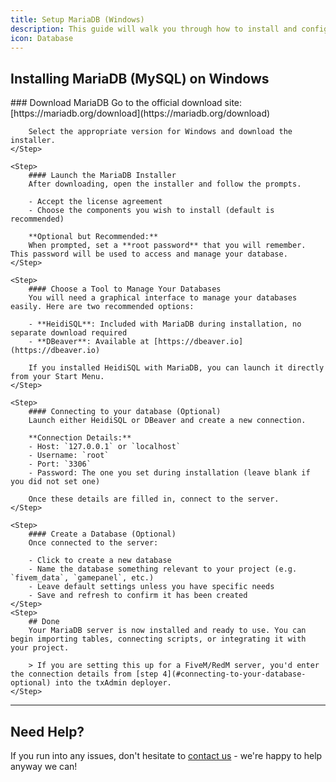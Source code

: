 ```yaml
---
title: Setup MariaDB (Windows)
description: This guide will walk you through how to install and configure MariaDB on a Windows system, as well as how to connect to it using a database management tool.
icon: Database
---
```



## Installing MariaDB (MySQL) on Windows

<Steps>
    <Step>
        ### Download MariaDB 
        Go to the official download site:  
        [https://mariadb.org/download](https://mariadb.org/download)

        Select the appropriate version for Windows and download the installer.
    </Step>

    <Step>
        #### Launch the MariaDB Installer  
        After downloading, open the installer and follow the prompts.

        - Accept the license agreement
        - Choose the components you wish to install (default is recommended)

        **Optional but Recommended:**  
        When prompted, set a **root password** that you will remember. This password will be used to access and manage your database.
    </Step>

    <Step>
        #### Choose a Tool to Manage Your Databases  
        You will need a graphical interface to manage your databases easily. Here are two recommended options:

        - **HeidiSQL**: Included with MariaDB during installation, no separate download required
        - **DBeaver**: Available at [https://dbeaver.io](https://dbeaver.io)

        If you installed HeidiSQL with MariaDB, you can launch it directly from your Start Menu.
    </Step>

    <Step>
        #### Connecting to your database (Optional)
        Launch either HeidiSQL or DBeaver and create a new connection.

        **Connection Details:**
        - Host: `127.0.0.1` or `localhost`
        - Username: `root`
        - Port: `3306`
        - Password: The one you set during installation (leave blank if you did not set one)

        Once these details are filled in, connect to the server.
    </Step>

    <Step>
        #### Create a Database (Optional)
        Once connected to the server:

        - Click to create a new database
        - Name the database something relevant to your project (e.g. `fivem_data`, `gamepanel`, etc.)
        - Leave default settings unless you have specific needs
        - Save and refresh to confirm it has been created
    </Step>
    <Step>
        ## Done
        Your MariaDB server is now installed and ready to use. You can begin importing tables, connecting scripts, or integrating it with your project.

        > If you are setting this up for a FiveM/RedM server, you'd enter the connection details from [step 4](#connecting-to-your-database-optional) into the txAdmin deployer.
    </Step>
</Steps>

---

## Need Help?

If you run into any issues, don't hesitate to [contact us](https://prism-host.com/contact) - we're happy to help anyway we can!
